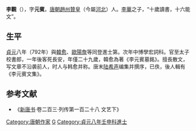 {{About|唐朝作家李觀|唐朝涇原節度使李觀|李觀 (涇原節度使)|明朝景泰進士李觀|李觀 (景泰進士)|明朝成化進士李觀|李觀 (成化進士)}}
'''李觀'''（{{bd|766年||794年|catIdx=L}}），字'''元賓'''。[[唐朝|唐朝]][[趙州|趙州]][[贊皇|贊皇]]（今屬[[河北|河北]]）人。[[李华_(文学家)|李華]]之子，“十歲讀書，十六能文”。

== 生平 ==
[[贞元_(唐朝)|貞元]]八年（792年）與[[韓愈|韓愈]]、[[歐陽詹|歐陽詹]]等同登進士第。次年中博學宏詞科。官至太子校書郎，一年後客死長安，年僅二十九歲，韓愈為著《李元賓墓銘》。擅長散文，写文章不沿袭前人，时人与韩愈并称。唐末[[陆希声|陆希声]]编集并撰序，已佚，後人輯有《李元賓文集》。 

==参考文献==
*《[[新唐书|新唐书]]·卷二百三·列传第一百二十八 文艺下》
{{wikisource author}}

{{DEFAULTSORT:L}}
[[Category:唐朝作家|Category:唐朝作家]]
[[Category:赵郡李氏|G]]
[[Category:貞元八年壬申科進士|Category:貞元八年壬申科進士]]